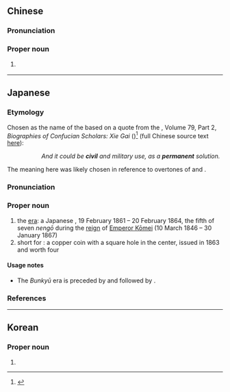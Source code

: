 ==Chinese==
{{zh-forms}}

===Pronunciation===
{{zh-pron
|m=Wénjiǔ
|c=man4 gau2
|cat=pn
}}

===Proper noun===
{{zh-proper noun}}

# {{w|Bunkyū}} {{gloss|Japanese era spanning from February 1861 through February 1864}}

----

==Japanese==
<div style="float:right;">
{{wikipedia|lang=ja}}
{{wikipedia|Bunkyū}}
</div>
{{ja-kanjitab|ぶん|きゅう|yomi=o}}

===Etymology===
Chosen as the name of the {{m|ja|年号|tr=nengō||era}} based on a quote from the {{m|ja|後漢書|tr=Gokanjo||[[w:Book of the Later Han|Book of the Later Han]]}}, Volume 79, Part 2, ''Biographies of Confucian Scholars: Xie Gai'' ({{m|zh|謝該}})<ref name="KDJ">{{R:Kokugo Dai Jiten}}</ref> (full Chinese source text [[:s:zh:後漢書/卷79下|here]]):

:: {{lang|zh|故能'''文'''武并用，成长'''久'''之计。}}
:: ''And it could be '''civil''' and military use, as a '''permanent''' solution.''

The {{m|en|civil}} meaning here was likely chosen in reference to overtones of {{m|en|peace}} and {{m|en|culture}}.

===Pronunciation===
{{ja-pron|yomi=kanon|ぶんきゅう}}

===Proper noun===
{{ja-pos|proper|ぶんきゅう|hhira=ぶんきう}}

# the {{w|Bunkyū}} [[era]]: a Japanese {{m|ja|年号|tr=nengō||era}}, 19 February 1861 – 20 February 1864, the fifth of seven ''nengō'' during the [[reign]] of [[w:Emperor Kōmei|Emperor Kōmei]] (10 March 1846 – 30 January 1867)
# short for {{m|ja|文久泳宝|tr=Bunkyū eihō}}: a copper coin with a square hole in the center, issued in 1863 and worth four {{m|ja|文|tr=mon}}

====Usage notes====
* The ''Bunkyū'' era is preceded by {{ja-r|万延|^まんえん}} and followed by {{ja-r|元治|^げんじ}}.

===References===
<references/>

----

==Korean==
{{ko-hanjatab}}

===Proper noun===
{{ko-proper noun|hangeul=분큐|rv=Bunkyu}}

# {{hanja form of|분큐|{{w|Bunkyū}}}}